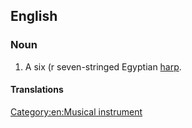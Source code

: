 {{wikipedia}}

==English==

===Noun===
{{en-noun}}

# A six (r seven-stringed Egyptian [[harp]].

====Translations====
{{trans-top|Egyptian harp}}
{{trans-mid}}
{{trans-bottom}}

[[Category:en:Musical instrument]]